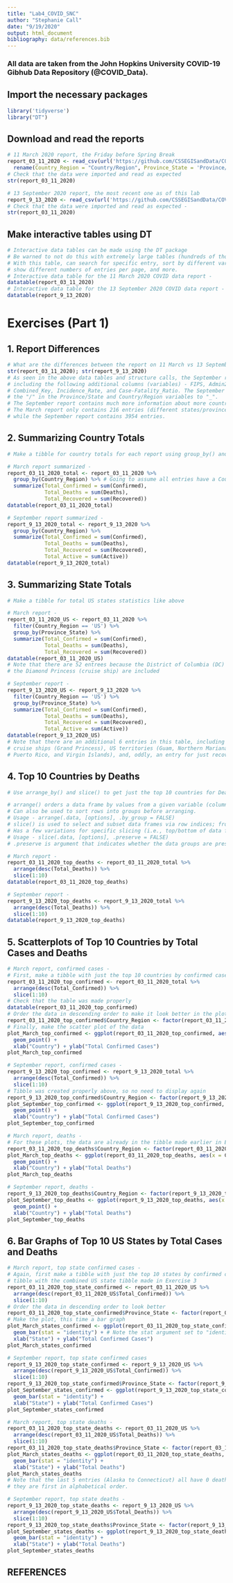 ```yaml
---
title: "Lab4_COVID_SNC"
author: "Stephanie Call"
date: "9/19/2020"
output: html_document
bibliography: data/references.bib
---
```

### All data are taken from the John Hopkins University COVID-19 Gibhub Data Repository (@COVID_Data).

## Import the necessary packages

```r
library('tidyverse')
library("DT")
```

## Download and read the reports

```r
# 11 March 2020 report, the Friday before Spring Break
report_03_11_2020 <- read_csv(url('https://github.com/CSSEGISandData/COVID-19/raw/master/csse_covid_19_data/csse_covid_19_daily_reports/03-11-2020.csv')) %>% 
  rename(Country_Region = "Country/Region", Province_State = 'Province/State') # Rename for compatibility with ggplot2
# Check that the data were imported and read as expected
str(report_03_11_2020)

# 13 September 2020 report, the most recent one as of this lab
report_9_13_2020 <- read_csv(url('https://github.com/CSSEGISandData/COVID-19/raw/master/csse_covid_19_data/csse_covid_19_daily_reports/09-13-2020.csv'))
# Check that the data were imported and read as expected -
str(report_03_11_2020)

```

## Make interactive tables using DT

```r
# Interactive data tables can be made using the DT package 
# Be warned to not do this with extremely large tables (hundreds of thousands of rows)
# With this table, can search for specific entry, sort by different variables (columns),
# show different numbers of entries per page, and more.
# Interactive data table for the 11 March 2020 COVID data report -
datatable(report_03_11_2020)
# Interactive data table for the 13 September 2020 COVID data report - 
datatable(report_9_13_2020)
```

# Exercises (Part 1)

## 1. Report Differences 

```r
# What are the differences between the report on 11 March vs 13 September? 
str(report_03_11_2020); str(report_9_13_2020)
# As seen in the above data tables and structure calls, the September report contains much more data,
# including the following additional columns (variables) - FIPS, Admin2, Active (cases),
# Combined_Key, Incidence_Rate, and Case-Fatality_Ratio. The September report also changed 
# the "/" in the Province/State and Country/Region variables to "_".
# The September report contains much more information about more countries/provinces, too. 
# The March report only contains 216 entries (different states/provinces/countries) 
# while the September report contains 3954 entries. 
```

## 2. Summarizing Country Totals

```r
# Make a tibble for country totals for each report using group_by() and summarize()

# March report summarized -
report_03_11_2020_total <- report_03_11_2020 %>% 
  group_by(Country_Region) %>% # Going to assume all entries have a Country_Region
  summarize(Total_Confirmed = sum(Confirmed),
            Total_Deaths = sum(Deaths),
            Total_Recovered = sum(Recovered))
datatable(report_03_11_2020_total)

# September report summarized -
report_9_13_2020_total <- report_9_13_2020 %>% 
  group_by(Country_Region) %>% 
  summarize(Total_Confirmed = sum(Confirmed),
            Total_Deaths = sum(Deaths),
            Total_Recovered = sum(Recovered),
            Total_Active = sum(Active))
datatable(report_9_13_2020_total)
```

## 3. Summarizing State Totals

```r
# Make a tibble for total US states statistics like above

# March report - 
report_03_11_2020_US <- report_03_11_2020 %>% 
  filter(Country_Region == 'US') %>% 
  group_by(Province_State) %>% 
  summarize(Total_Confirmed = sum(Confirmed),
            Total_Deaths = sum(Deaths),
            Total_Recovered = sum(Recovered))
datatable(report_03_11_2020_US)
# Note that there are 52 entrees because the District of Columbia (DC) and 
# the Diamond Princess (cruise ship) are included

# September report -
report_9_13_2020_US <- report_9_13_2020 %>% 
  filter(Country_Region == 'US') %>% 
  group_by(Province_State) %>% 
  summarize(Total_Confirmed = sum(Confirmed),
            Total_Deaths = sum(Deaths),
            Total_Recovered = sum(Recovered),
            Total_Active = sum(Active))
datatable(report_9_13_2020_US)
# Note that there are an additional 6 entries in this table, including additional 
# cruise ships (Grand Princess), US territories (Guam, Northern Mariana Islands, 
# Puerto Rico, and Virgin Islands), and, oddly, an entry for just recovered patients
```

## 4. Top 10 Countries by Deaths

```r
# Use arrange_by() and slice() to get just the top 10 countries for Deaths

# arrange() orders a data frame by values from a given variable (column); from dplyr.
# Can also be used to sort rows into groups before arranging.
# Usage - arrange(.data, [options], .by_group = FALSE)
# slice() is used to select and subset data frames via row indices; from dplyr.
# Has a few variations for specific slicing (i.e., top/bottom of data frame, min/max values)
# Usage - slice(.data, [options], .preserve = FALSE)
# .preserve is argument that indicates whether the data groups are preserved after slicing or not

# March report -
report_03_11_2020_top_deaths <- report_03_11_2020_total %>% 
  arrange(desc(Total_Deaths)) %>% 
  slice(1:10)
datatable(report_03_11_2020_top_deaths)

# September report - 
report_9_13_2020_top_deaths <- report_9_13_2020_total %>% 
  arrange(desc(Total_Deaths)) %>% 
  slice(1:10)
datatable(report_9_13_2020_top_deaths)
```

## 5. Scatterplots of Top 10 Countries by Total Cases and Deaths

```r
# March report, confirmed cases -
# First, make a tibble with just the top 10 countries by confirmed case number
report_03_11_2020_top_confirmed <- report_03_11_2020_total %>% 
  arrange(desc(Total_Confirmed)) %>% 
  slice(1:10)
# Check that the table was made properly
datatable(report_03_11_2020_top_confirmed)
# Order the data in descending order to make it look better in the plot
report_03_11_2020_top_confirmed$Country_Region <- factor(report_03_11_2020_top_confirmed$Country_Region, levels = report_03_11_2020_top_confirmed$Country_Region[order(report_03_11_2020_top_confirmed$Total_Confirmed, decreasing = TRUE)])
# Finally, make the scatter plot of the data
plot_March_top_confirmed <- ggplot(report_03_11_2020_top_confirmed, aes(x = Country_Region, y = Total_Confirmed)) +
  geom_point() +
  xlab("Country") + ylab("Total Confirmed Cases")
plot_March_top_confirmed
```

```r
# September report, confirmed cases - 
report_9_13_2020_top_confirmed <- report_9_13_2020_total %>% 
  arrange(desc(Total_Confirmed)) %>% 
  slice(1:10)
# Tibble was created properly above, so no need to display again
report_9_13_2020_top_confirmed$Country_Region <- factor(report_9_13_2020_top_confirmed$Country_Region, levels = report_9_13_2020_top_confirmed$Country_Region[order(report_9_13_2020_top_confirmed$Total_Confirmed, decreasing = TRUE)])
plot_September_top_confirmed <- ggplot(report_9_13_2020_top_confirmed, aes(x = Country_Region, y = Total_Confirmed)) +
  geom_point() +
  xlab("Country") + ylab("Total Confirmed Cases")
plot_September_top_confirmed
```

```r
# March report, deaths -
# For these plots, the data are already in the tibble made earlier in Exercise 4
report_03_11_2020_top_deaths$Country_Region <- factor(report_03_11_2020_top_deaths$Country_Region, levels = report_03_11_2020_top_deaths$Country_Region[order(report_03_11_2020_top_deaths$Total_Deaths, decreasing = TRUE)])
plot_March_top_deaths <- ggplot(report_03_11_2020_top_deaths, aes(x = Country_Region, y = Total_Deaths)) +
  geom_point() +
  xlab("Country") + ylab("Total Deaths")
plot_March_top_deaths
```

```r
# September report, deaths - 
report_9_13_2020_top_deaths$Country_Region <- factor(report_9_13_2020_top_deaths$Country_Region, levels = report_9_13_2020_top_deaths$Country_Region[order(report_9_13_2020_top_deaths$Total_Deaths, decreasing = TRUE)])
plot_September_top_deaths <- ggplot(report_9_13_2020_top_deaths, aes(x = Country_Region, y = Total_Deaths)) +
  geom_point() +
  xlab("Country") + ylab("Total Deaths")
plot_September_top_deaths
```

## 6. Bar Graphs of Top 10 US States by Total Cases and Deaths

```r
# March report, top state confirmed cases -
# Again, first make a tibble with just the top 10 states by confirmed case number using the 
# tibble with the combined US state tibble made in Exercise 3
report_03_11_2020_top_state_confirmed <- report_03_11_2020_US %>% 
  arrange(desc(report_03_11_2020_US$Total_Confirmed)) %>% 
  slice(1:10)
# Order the data in descending order to look better 
report_03_11_2020_top_state_confirmed$Province_State <- factor(report_03_11_2020_top_state_confirmed$Province_State, levels = report_03_11_2020_top_state_confirmed$Province_State[order(report_03_11_2020_top_state_confirmed$Total_Confirmed, decreasing = TRUE)])
# Make the plot, this time a bar graph
plot_March_states_confirmed <- ggplot(report_03_11_2020_top_state_confirmed, aes(x = Province_State, y = Total_Confirmed)) +
  geom_bar(stat = "identity") + # Note the stat argument set to "identity" for porper plotting
  xlab("State") + ylab("Total Confirmed Cases")
plot_March_states_confirmed
```

```r
# September report, top state confirmed cases
report_9_13_2020_top_state_confirmed <- report_9_13_2020_US %>% 
  arrange(desc(report_9_13_2020_US$Total_Confirmed)) %>% 
  slice(1:10)
report_9_13_2020_top_state_confirmed$Province_State <- factor(report_9_13_2020_top_state_confirmed$Province_State, levels = report_9_13_2020_top_state_confirmed$Province_State[order(report_9_13_2020_top_state_confirmed$Total_Confirmed, decreasing = TRUE)])
plot_September_states_confirmed <- ggplot(report_9_13_2020_top_state_confirmed, aes(x = Province_State, y = Total_Confirmed)) +
  geom_bar(stat = "identity") +
  xlab("State") + ylab("Total Confirmed Cases")
plot_September_states_confirmed
```

```r
# March report, top state deaths -
report_03_11_2020_top_state_deaths <- report_03_11_2020_US %>% 
  arrange(desc(report_03_11_2020_US$Total_Deaths)) %>% 
  slice(1:10)
report_03_11_2020_top_state_deaths$Province_State <- factor(report_03_11_2020_top_state_deaths$Province_State, levels = report_03_11_2020_top_state_deaths$Province_State[order(report_03_11_2020_top_state_deaths$Total_Deaths, decreasing = TRUE)])
plot_March_states_deaths <- ggplot(report_03_11_2020_top_state_deaths, aes(x = Province_State, y = Total_Deaths)) +
  geom_bar(stat = "identity") +
  xlab("State") + ylab("Total Deaths")
plot_March_states_deaths
# Note that the last 5 entries (Alaska to Connecticut) all have 0 deaths and are included because
# they are first in alphabetical order.
```

```r
# September report, top state deaths - 
report_9_13_2020_top_state_deaths <- report_9_13_2020_US %>% 
  arrange(desc(report_9_13_2020_US$Total_Deaths)) %>% 
  slice(1:10)
report_9_13_2020_top_state_deaths$Province_State <- factor(report_9_13_2020_top_state_deaths$Province_State, levels = report_9_13_2020_top_state_deaths$Province_State[order(report_9_13_2020_top_state_deaths$Total_Deaths, decreasing = TRUE)])
plot_September_states_deaths <- ggplot(report_9_13_2020_top_state_deaths, aes(x = Province_State, y = Total_Deaths)) +
  geom_bar(stat = "identity") +
  xlab("State") + ylab("Total Deaths")
plot_September_states_deaths
```

## REFERENCES